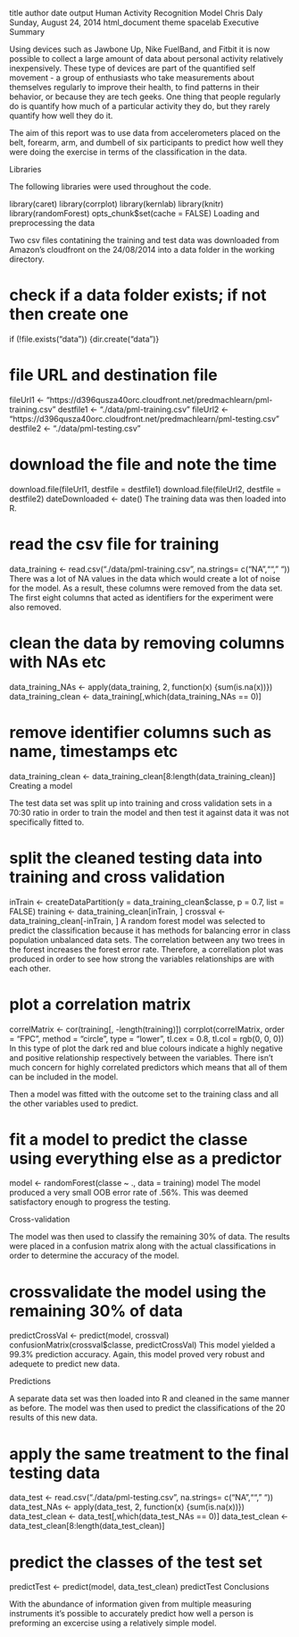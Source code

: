 title	author	date	output
Human Activity Recognition Model
Chris Daly
Sunday, August 24, 2014
html_document
theme
spacelab
Executive Summary

Using devices such as Jawbone Up, Nike FuelBand, and Fitbit it is now possible to collect a large amount of data about personal activity relatively inexpensively. These type of devices are part of the quantified self movement - a group of enthusiasts who take measurements about themselves regularly to improve their health, to find patterns in their behavior, or because they are tech geeks. One thing that people regularly do is quantify how much of a particular activity they do, but they rarely quantify how well they do it.

The aim of this report was to use data from accelerometers placed on the belt, forearm, arm, and dumbell of six participants to predict how well they were doing the exercise in terms of the classification in the data.

Libraries

The following libraries were used throughout the code.

library(caret)
library(corrplot)
library(kernlab)
library(knitr)
library(randomForest)
opts_chunk$set(cache = FALSE)
Loading and preprocessing the data

Two csv files contatining the training and test data was downloaded from Amazon's cloudfront on the 24/08/2014 into a data folder in the working directory.

# check if a data folder exists; if not then create one
if (!file.exists("data")) {dir.create("data")}

# file URL and destination file
fileUrl1 <- "https://d396qusza40orc.cloudfront.net/predmachlearn/pml-training.csv"
destfile1 <- "./data/pml-training.csv"
fileUrl2 <- "https://d396qusza40orc.cloudfront.net/predmachlearn/pml-testing.csv"
destfile2 <- "./data/pml-testing.csv"

# download the file and note the time
download.file(fileUrl1, destfile = destfile1)
download.file(fileUrl2, destfile = destfile2)
dateDownloaded <- date()
The training data was then loaded into R.

# read the csv file for training 
data_training <- read.csv("./data/pml-training.csv", na.strings= c("NA",""," "))
There was a lot of NA values in the data which would create a lot of noise for the model. As a result, these columns were removed from the data set. The first eight columns that acted as identifiers for the experiment were also removed.

# clean the data by removing columns with NAs etc
data_training_NAs <- apply(data_training, 2, function(x) {sum(is.na(x))})
data_training_clean <- data_training[,which(data_training_NAs == 0)]

# remove identifier columns such as name, timestamps etc
data_training_clean <- data_training_clean[8:length(data_training_clean)]
Creating a model

The test data set was split up into training and cross validation sets in a 70:30 ratio in order to train the model and then test it against data it was not specifically fitted to.

# split the cleaned testing data into training and cross validation
inTrain <- createDataPartition(y = data_training_clean$classe, p = 0.7, list = FALSE)
training <- data_training_clean[inTrain, ]
crossval <- data_training_clean[-inTrain, ]
A random forest model was selected to predict the classification because it has methods for balancing error in class population unbalanced data sets. The correlation between any two trees in the forest increases the forest error rate. Therefore, a correllation plot was produced in order to see how strong the variables relationships are with each other.

# plot a correlation matrix
correlMatrix <- cor(training[, -length(training)])
corrplot(correlMatrix, order = "FPC", method = "circle", type = "lower", tl.cex = 0.8,  tl.col = rgb(0, 0, 0))
In this type of plot the dark red and blue colours indicate a highly negative and positive relationship respectively between the variables. There isn't much concern for highly correlated predictors which means that all of them can be included in the model.

Then a model was fitted with the outcome set to the training class and all the other variables used to predict.

# fit a model to predict the classe using everything else as a predictor
model <- randomForest(classe ~ ., data = training)
model
The model produced a very small OOB error rate of .56%. This was deemed satisfactory enough to progress the testing.

Cross-validation

The model was then used to classify the remaining 30% of data. The results were placed in a confusion matrix along with the actual classifications in order to determine the accuracy of the model.

# crossvalidate the model using the remaining 30% of data
predictCrossVal <- predict(model, crossval)
confusionMatrix(crossval$classe, predictCrossVal)
This model yielded a 99.3% prediction accuracy. Again, this model proved very robust and adequete to predict new data.

Predictions

A separate data set was then loaded into R and cleaned in the same manner as before. The model was then used to predict the classifications of the 20 results of this new data.

# apply the same treatment to the final testing data
data_test <- read.csv("./data/pml-testing.csv", na.strings= c("NA",""," "))
data_test_NAs <- apply(data_test, 2, function(x) {sum(is.na(x))})
data_test_clean <- data_test[,which(data_test_NAs == 0)]
data_test_clean <- data_test_clean[8:length(data_test_clean)]

# predict the classes of the test set
predictTest <- predict(model, data_test_clean)
predictTest
Conclusions

With the abundance of information given from multiple measuring instruments it's possible to accurately predict how well a person is preforming an excercise using a relatively simple model.
